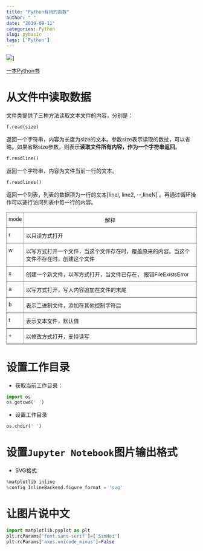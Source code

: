 ```yaml
---
title: "Python有用的函数"
author: " "
date: "2019-09-11"
categories: Python
slug: pybasic
tags: ['Python']
---
```


![](https://img.shields.io/badge/License-CC%20BY--NC--ND%204.0-brightgreen.svg)]

[一本Python书](http://funhacks.net/explore-python/)

# 从文件中读取数据



文件类提供了三种方法读取文本文件的内容，分别是：

```python
f.read(size)
```

返回一个字符串，内容为长度为size的文本。参数size表示读取的数扯，可以省略。如果省略size参数，则表示**读取文件所有内容，作为一个字符串返回**。
```python
f.readline()
```

返回一个字符串，内容为文件当前一行的文本。

```python
f.readlines()
```
返回一个列表，列表的数据项为一行的文本[linel, line2, ···,lineN] 。再通过循环操作可以逐行访问列表中每一行的内容。

<table style="border-collapse:collapse;border-spacing:0" class="tg"><tr><th style="font-family:Arial, sans-serif;font-size:14px;font-weight:normal;padding:10px 5px;border-style:solid;border-width:1px;overflow:hidden;word-break:normal;border-color:inherit;text-align:center;vertical-align:top">mode </th><th style="font-family:Arial, sans-serif;font-size:14px;font-weight:normal;padding:10px 5px;border-style:solid;border-width:1px;overflow:hidden;word-break:normal;border-color:inherit;text-align:center;vertical-align:top">解释</th></tr><tr><td style="font-family:Arial, sans-serif;font-size:14px;padding:10px 5px;border-style:solid;border-width:1px;overflow:hidden;word-break:normal;border-color:inherit;text-align:left;vertical-align:top">r </td><td style="font-family:Arial, sans-serif;font-size:14px;padding:10px 5px;border-style:solid;border-width:1px;overflow:hidden;word-break:normal;border-color:inherit;text-align:left;vertical-align:top">以只读方式打开</td></tr><tr><td style="font-family:Arial, sans-serif;font-size:14px;padding:10px 5px;border-style:solid;border-width:1px;overflow:hidden;word-break:normal;border-color:inherit;text-align:left;vertical-align:top">w</td><td style="font-family:Arial, sans-serif;font-size:14px;padding:10px 5px;border-style:solid;border-width:1px;overflow:hidden;word-break:normal;border-color:inherit;text-align:left;vertical-align:top">以写方式打开一个文件，当这个文件存在时，覆盖原来的内容。当这个文件不存在时，创建这个文件</td></tr><tr><td style="font-family:Arial, sans-serif;font-size:14px;padding:10px 5px;border-style:solid;border-width:1px;overflow:hidden;word-break:normal;border-color:inherit;text-align:left;vertical-align:top">x</td><td style="font-family:Arial, sans-serif;font-size:14px;padding:10px 5px;border-style:solid;border-width:1px;overflow:hidden;word-break:normal;border-color:inherit;text-align:left;vertical-align:top">创建一个新文件，以写方式打开，当文件已存在， 报错FileExistsError</td></tr><tr><td style="font-family:Arial, sans-serif;font-size:14px;padding:10px 5px;border-style:solid;border-width:1px;overflow:hidden;word-break:normal;border-color:inherit;text-align:left;vertical-align:top">a </td><td style="font-family:Arial, sans-serif;font-size:14px;padding:10px 5px;border-style:solid;border-width:1px;overflow:hidden;word-break:normal;border-color:inherit;text-align:left;vertical-align:top">以写方式打开，写人内容追加在文件的末尾</td></tr><tr><td style="font-family:Arial, sans-serif;font-size:14px;padding:10px 5px;border-style:solid;border-width:1px;overflow:hidden;word-break:normal;border-color:inherit;text-align:left;vertical-align:top">b </td><td style="font-family:Arial, sans-serif;font-size:14px;padding:10px 5px;border-style:solid;border-width:1px;overflow:hidden;word-break:normal;border-color:inherit;text-align:left;vertical-align:top">表示二进制文件，添加在其他控制字符后</td></tr><tr><td style="font-family:Arial, sans-serif;font-size:14px;padding:10px 5px;border-style:solid;border-width:1px;overflow:hidden;word-break:normal;border-color:inherit;text-align:left;vertical-align:top">t</td><td style="font-family:Arial, sans-serif;font-size:14px;padding:10px 5px;border-style:solid;border-width:1px;overflow:hidden;word-break:normal;border-color:inherit;text-align:left;vertical-align:top">表示文本文件，默认值</td></tr><tr><td style="font-family:Arial, sans-serif;font-size:14px;padding:10px 5px;border-style:solid;border-width:1px;overflow:hidden;word-break:normal;border-color:inherit;text-align:left;vertical-align:top">+</td><td style="font-family:Arial, sans-serif;font-size:14px;padding:10px 5px;border-style:solid;border-width:1px;overflow:hidden;word-break:normal;border-color:inherit;text-align:left;vertical-align:top">以修改方式打开，支持读写</td></tr></table>

# 设置工作目录

+ 获取当前工作目录：
```python
import os
os.getcwd(' ')    
```
+ 设置工作目录

```python
os.chdir(' ') 
```

# 设置`Jupyter Notebook`图片输出格式

+ SVG格式

```python
%matplotlib inline
%config InlineBackend.figure_format = 'svg'
```
# 让图片说中文

```python
import matplotlib.pyplot as plt
plt.rcParams['font.sans-serif']=['SimHei']
plt.rcParams['axes.unicode_minus']=False
```



